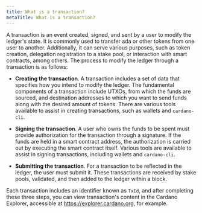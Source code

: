```yaml
---
title: What is a transaction?
metaTitle: What is a transaction?
---
```


A transaction is an event created, signed, and sent by a user to modify the ledger's state. It is commonly used to transfer ada or other tokens from one user to another. Additionally, it can serve various purposes, such as token creation, delegation registration to a stake pool, or interaction with smart contracts, among others. The process to modify the ledger through a transaction is as follows:

- **Creating the transaction**. A transaction includes a set of data that specifies how you intend to modify the ledger. The fundamental components of a transaction include UTXOs, from which the funds are sourced, and destination addresses to which you want to send funds along with the desired amount of tokens. There are various tools available to assist in creating transactions, such as wallets and `cardano-cli`.

- **Signing the transaction**. A user who owns the funds to be spent must provide authorization for the transaction through a signature. If the funds are held in a smart contract address, the authorization is carried out by executing the smart contract itself. Various tools are available to assist in signing transactions, including wallets and `cardano-cli`.

- **Submitting the transaction**. For a transaction to be reflected in the ledger, the user must submit it. These transactions are received by stake pools, validated, and then added to the ledger within a block.

Each transaction includes an identifier known as `TxId`, and after completing these three steps, you can view transaction's content in the Cardano Explorer, accessible at https://explorer.cardano.org, for example.
